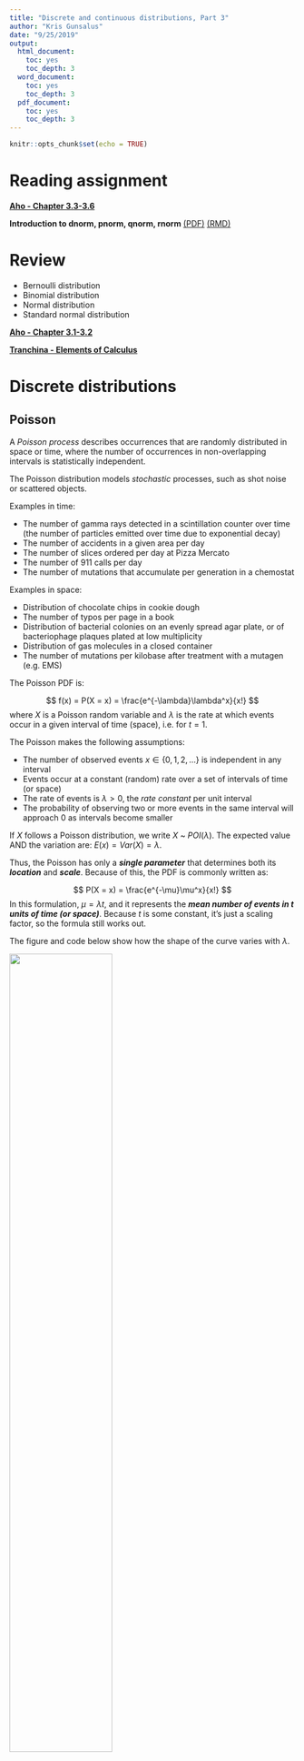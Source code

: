 ```yaml
---
title: "Discrete and continuous distributions, Part 3"
author: "Kris Gunsalus"
date: "9/25/2019"
output:
  html_document:
    toc: yes
    toc_depth: 3
  word_document:
    toc: yes
    toc_depth: 3
  pdf_document:
    toc: yes
    toc_depth: 3
---
```


```r
knitr::opts_chunk$set(echo = TRUE)
```

# Reading assignment

[**Aho - Chapter 3.3-3.6**](http://xdas.bio.nyu.edu/references/Aho_Ch3.3-3.6_PDFs_Part2.pdf)

**Introduction to dnorm, pnorm, qnorm, rnorm** [(PDF)](http://xdas.bio.nyu.edu/learning_r/Intro_R_dqpr_functions.pdf) [(RMD)](http://xdas.bio.nyu.edu/learning_r/Intro_R_dqpr_functions.Rmd)

# Review

- Bernoulli distribution
- Binomial distribution
- Normal distribution
- Standard normal distribution

[**Aho - Chapter 3.1-3.2**](Aho_Ch3.1-3.2_PDFs_Part1.pdf)

[**Tranchina - Elements of Calculus**](http://kriscgun.github.io/xdas-bio-2018/references/CalculusReview_2.0.pdf)


# Discrete distributions

## Poisson

A *Poisson process* describes occurrences that are randomly distributed in space or time, where the number of occurrences in non-overlapping intervals is statistically independent.

The Poisson distribution models *stochastic* processes, such as shot noise or scattered objects.

Examples in time:

- The number of gamma rays detected in a scintillation counter over time (the number of particles emitted over time due to exponential decay)
- The number of accidents in a given area per day
- The number of slices ordered per day at Pizza Mercato
- The number of 911 calls per day
- The number of mutations that accumulate per generation in a chemostat

Examples in space:

- Distribution of chocolate chips in cookie dough
- The number of typos per page in a book
- Distribution of bacterial colonies on an evenly spread agar plate, or of bacteriophage plaques plated at low multiplicity
- Distribution of gas molecules in a closed container
- The number of mutations per kilobase after treatment with a mutagen (e.g. EMS)

The Poisson PDF is:

$$ f(x) = P(X = x) = \frac{e^{-\lambda}\lambda^x}{x!} $$
where $X$ is a Poisson random variable and $\lambda$ is the rate at which events occur in a given interval of time (space), i.e. for $t=1$.

The Poisson makes the following assumptions:

+ The number of observed events $x \in \{0,1,2,...\}$ is independent in any interval
+ Events occur at a constant (random) rate over a set of intervals of time (or space)
+ The rate of events is $\lambda > 0$, the *rate constant* per unit interval 
+ The probability of observing two or more events in the same interval will approach 0 as intervals become smaller

If $X$ follows a Poisson distribution, we write $X$ ~ $POI(\lambda)$. The expected value AND the variation are: $E(x) = Var(X) =  \lambda$. 

Thus, the Poisson has only a _**single parameter**_ that determines both its _**location**_ and _**scale**_. Because of this, the PDF is commonly written as:

$$ P(X = x) = \frac{e^{-\mu}\mu^x}{x!} $$
In this formulation, $\mu = \lambda t$, and it represents the _**mean number of events in $t$ units of time (or space)**_. Because $t$ is some constant, it's just a scaling factor, so the formula still works out.

The figure and code below show how the shape of the curve varies with $\lambda$.

![](Images/Poisson_PMF.png){width=60%}

```r

par(mfrow=c(2,2))

for (i in c(1,3,10,30)) {
  y = rpois(1000, i)
  xlimit=max(y) + 10
  title = paste("POIS(",i,") w/ normal approx",sep="")
  hist(y, prob=T, br=(-1:xlimit)+.5, col="skyblue2", xlab="x", main=title)
  lines(density(y,bw=1), col="blue", lwd=3)
  curve(dnorm(x, mean(y), sd(y)), col="red", lwd=2, add=T) 
}

```

#### Poisson approximation of the Binomial distribution

$\Rightarrow\ $ The Poisson is the *limiting* case of a Binomial distribution for rare events. That is, a Poisson with parameter  $\lambda = np$ approximates the Binomial when $n$ is large and $p$ is small.

In such as case, it can be easier to work with the Poisson since it has only one parameter instead of two. 

For example, let's consider hits on a website. This could be modeled as a Binomial distribution with a Bernoulli trial evry minute for an hour, with $p=1$ and $n=60$. This would be the same as a Poisson distribution with 6 events per hour, i.e. $\lambda=6$.

The Binomial formula may be written in terms of $\lambda$ thus:

$$P(x) = nCx (\frac{\lambda}{n}) (1-\frac{\lambda}{n})^{n-x}$$ 

It can be shown that the limit of $P(x)$ as $n$ goes to $0$ is the equation for the Poisson distribution given above.

$\Rightarrow\ $ Like the Binomial distribution for large $n$, the Poisson is well approximated by the normal distribution when $\lambda$ is large (and the sampling size is very large).


## Hypergeometric

The hypergeometric distribution is similar to the *binomial distribution*, except it defines the *probability of obtaining $x$ independent successes* when sampling _**without replacement**_. 

Examples:

- The number of fish caught as hunting season progresses.
- The number of aces in a hand of 5 cards.
- The number of pink Eppendorf tubes in a handful of tubes grabbed from a bag of mixed color tubes.
- The number of genes with a specific functional annotation (e.g. GO term) in the genome (often used for enrichment analysis in gene expression studies)

Since we are sampling without replacement, each trial affects the probability of the next outcome -- in other words, we need an equation to find the relative frequency of $x$ in a shrinking sample space. The PDF is defined as:

$$ f(x) = P(X = x) = {M \choose x}{N - M \choose n - x}\bigg/{N \choose n} $$

where:

- $x \in \{0,1,2,...,n\}$ the number of successful trials 
- $N \in \{1,2,...\}$ is the total number of selectable items 
- $M \in \{0,1,2,...,N\}$ is the total number of possible successful outcomes (i.e. th number of items in the group of interest)
- $n \in \{0,1,2,...,N\}$ is the number of items sampled

For example, consider the Eppendorf tube example with an increasing sample size:

```r
#rhyper(nn, m, n, k)
draw = c(5,10,20,50)     # k = number of items sampled
pink = 50                # M
total = 250              # N
non_pink = total - pink  # N - M
n_obs = 1000             # number of observations

par(mfrow=c(2,2))

for (i in draw) {
  y = rhyper(n_obs, pink, non_pink, i)
  xlimit=max(y)
  title = paste("HYP(",i,") w/ normal approx",sep="")
  hist(y, prob=T, br=(-1:xlimit)+.5, col="skyblue2", xlab="x", main=title)
  lines(density(y,bw=1), col="blue", lwd=3)
  curve(dnorm(x, mean(y), sd(y)), col="red", lwd=2, add=T) 
}

```


## Geometric

The geometric distribution is similar to the *binomial distribution*, except it gives the probability that $x$ independent Bernoulli **failures** occur **prior to the FIRST success**.

Example:

- The number of cards you would need to sample (with replacement, i.e. "catch and release") before finding an ace.
- The number of jelly beans you need to sample from a mixed bag before finding a watermelon flavored one (I really like the watermelon ones!)

The PDF is:
$$ f(x) = P(X = x) = p(1-p)^x$$

where:

- $p$ is the **unchanging** probability of success in a single Bernoulli trial, and
- $x \in \{0,1,2...,n\}$ is the _number of **unsuccessful**_ trials _**preceding**_ the first success. 

There is a single parameter $p$. If a random variable follows the geometric distribution, we write: $X$ ~ $GEO(p)$.

Since we are only concerned with a *single success* following $x$ failures, the above formula fully defines this probability as the intersection of $x$ failures and one success. We do not need to use any binomial coefficients because there is only one way to get this outcome (of course, that is if you stop when you get the first success; it's the same as the old adage, "You always find what you were looking for in the last place you look!")

```r
# rgeom(n,p)

par(mfrow=c(2,2))
prob = c(0.1,0.25,0.5,0.75)
for (i in prob) {
  y = rgeom(1000, i)
  xlimit = max(y) + 10
  title = paste("GEOM(p=",i,")",sep="")
  hist(y, prob=T, br=(-1:xlimit)+.5, col="skyblue2", xlab="x", main=title)
}

```


## Negative Binomial

The negative binomial is an extension of the geometric distribution to cases where we are interested in *more than one success* after a number of failures. In fact, the geometric distribution is a special case of the negative binomial in which the number of successful trials = 1.

Example:

- The probability that 5 of your experiments will fail before you will manage to get three experiments to work, given that your success rate is 20% on average (three is the magic number! ;-)
- In another formulation, the total number of experiments you will need to perform in order to achieve three successful experiments.

There are a number of different parameterizations of the NB distribution, depending on exactly which question you are asking. I found a very good discussion of these topics here: https://probabilityandstats.wordpress.com/tag/negative-binomial-distribution/

This blog also provides insight into the relationship between the negative binomial, the Poisson, the binomial, and the gamma distributions.

The PDF for the discrete NB distribution is:

$$ \begin{aligned}
f(x) = P(X_r = x) &= { x+r-1 \choose r-1}p^{r}(1-p)^x 
= { x+r-1 \choose x}p^{r}(1-p)^x \\
&= {n-1 \choose r-1} p^r(1-p)^x = {n-1 \choose x} p^r(1-p)^x 
\end{aligned}$$

where:

- trials are independent and only two outcomes are possible
- the probability of success $p$ in each trial is constant
- $x$ is the observed number of *failures* preceding $r$ successes in $n$ independent trials (note that $x + r = n$)
- the random variable $X_r$ represents the number of *unsuccessful trials*

Since the last ($n$th) Bernoulli trial is the $r$th success, the binomial coefficient gives the number of ways to obtain $x$ failures in the preceding $x + r - 1 = n - 1$ trials, which is equivalent to the number of ways to obtain $r-1$ successes preceding the $r$th success. The binomial coefficients above are equivalent, since

$${a \choose b} = {a \choose a-b}\ \ for\ \  0 \le b \le a.$$

If a random variable follows a negative binomial distribution, we write $X$ ~ $NB(r, p)$. There are two parameters: the number of successes, and the probability of success. It is important to remember that $X$, the random variable, represents the number of *failures* before achieving the desired number of successes. 

Now we can also write the geometric distribution as a special case of the NB, where $r=1$: $X$ ~ $GEO(p)$ is equivalent to $X$ ~ $NB(1,p)$

The mean and variance of the negative binomial distribution are: $E(X) = \frac{r}{p}$ and $Var(X) = \frac{r(1-p)}{p^2}$.

Below are density plots for the NB showing how its shape changes as the probability changes or the number of successes changes.

```r
library(ggplot2)

# The plot below shows varying the probability
nbinomdata = data.frame(x=1:100,
                        y=dnbinom(1:100,20,0.25),
                        z=dnbinom(1:100,20,0.5),
                        w=dnbinom(1:100,20,0.75))

ggplot(nbinomdata) + 
  geom_line(aes(x=x, y=y, col="0.25"))+
  geom_line(aes(x=x, y=z, col="0.5"))+
  geom_line(aes(x=x, y=w, col="0.75"))

# The plot below shows varying the number of successes
nbinomdata = data.frame(x=1:100,
                        y=dnbinom(1:100,10,0.5),
                        z=dnbinom(1:100,30,0.5),
                        w=dnbinom(1:100,70,0.5))

ggplot(nbinomdata) + 
  geom_line(aes(x=x, y=y, col="10"))+
  geom_line(aes(x=x, y=z, col="30"))+
  geom_line(aes(x=x, y=w, col="70"))

```

An alternative formulation, which gives the total number of trials that must be performed in order to achieve the $r$th success, is:

$$ f(n;r,p) = P(X = n) = { n-1 \choose r-1}p^{r}(1-p)^{n-r} $$

where $n = \{r, r+1, r+2, ...\}$

### Survival function

It is common to encounter the *survival function*, which is the complement of the CDF of a particular distribution. If the CDF is $F(X) = P(X \le x)$, then the *survivorship* is $P(X > x) = 1 - F(X)$

The CDF of the NB is:

$$ P(X_r \le x) = \sum_{j=0}^k{j+r-1 \choose j}p^r(1-p)^j \ \ \ for \ \ \ k = 0,1,2,... $$

And the survival function is:

$$ P(X_r > x) = \sum_{j=k+1}^{\infty}{j+r-1 \choose j}p^r(1-p)^j \ \ \ for \ \ \ k = 0,1,2,... $$


### Relationship between the NB and other distributions

_**Geometric distribution**_

When $r$ = 1, the NB becomes the geometric distribution, which is therefore a special case of the NB: $GEO(p) = NB(1, p)$. 

Therefore, the *negative binomial* is to the *geometric* distribution as the *binomial* is to the *Bernoulli* distribution.

_**Poisson distribution**_

The Poisson distribution is a special case of the NB when *the number of successes is very large*:

$$ POIS(\lambda) = lim_{r -> \infty} NB(r, r / (\lambda + r))) $$

_**Binomial distribution**_

The negative binomial distribution describes the *waiting time* before the $r$th success in $n$ independent Bernoulli trials, where as the binomial distribution describes the *success rate* in $n$ trials.

Consequently, *the survival function of the NB is the same as the CDF of the binomial distribution* with parameters $k + r = n$ and $p$, where $k$ is the number of failures and $r$ is the number of successes. 

Equivalently, *the CDF of the NB is the survival function of the binomial distribution*.


### Negative binomial in analysis of deep sequencing data

The negative binomial has become popular in recent years as a way to model the distribution of read counts in deep sequencing data. In brief, count data for technical replicates can be modeled by a Poisson distribution. Recall that the mean and the variance for a Poisson are given by the same parameter, $\lambda$. Thus, the variance is proportional to the mean.

When considering biological replicates, it turns out that the variation in the counts varies with the number of counts per feature (e.g. expression level); it is *overdispersed*. In such cases, the Poisson is no longer the best model for the data. 

Instead, the NB is used to model the uncertainty in the variance. In this case, the variation is proportional to the mean, with an added term to account for the dispersion: 

$$ \sigma^2 = \mu + \alpha\mu^2 $$
where $\alpha$ is the dispersion parameter. For $\alpha > 1$, the dispersion is greater than the mean; as $\alpha$ goes to 0, the NB converges on a Poisson distribution.

![Negative binomial model for RNA-seq data](Images/nb_mean_var.png)

There are various explanations for modeling sequence count data with the NB distribution, and a relatively simple one may be found here: https://bioramble.wordpress.com/2016/01/30/why-sequencing-data-is-modeled-as-negative-binomial/

The authors of DESeq2 provide a more detailed discussion[^1].

Technically, the NB is a *Poisson-Gamma mixture distribution*: a mixture of Poisson distributions where the uncertainty in the various $\lambda$s follows a Gamma distribution. The details are beyond our pay grade for the purposes of this class, but you may want to file this for future reference.


# Continuous distributions

## Exponential

The exponential distribution is a continuous distribution that, like the Poisson distribution, also relates to a *Poisson process*.

In other words, the **Poisson** describes the *number of events* that occur in a given period of time, whereas the **exponential** describes *the length of time elapsed* between consecutive events.

Examples:

- Battery life
- Radioactive decay
- Type II survivorship (mortality rates are more or less the same at any age)

The exponential distribution combines properties the geometric and Poisson discrete distributions: it describes the *density* of waiting times (failures) before the next Poisson (random) outcome. The exponential PDF is:

$$ f(t) = \lambda e^{-t\lambda} $$
where $\lambda > 0$ and $t \ge 0$. We write $T$ ~ $EXP(\lambda)$. The mean and standard deviation are both $1/\lambda$: $E(T) = 1/\lambda$ and $S.D.(T) = 1/\lambda$. The variance is thus $Var(T) = (1/\lambda)^2$.

```r
interval.exp<-seq(0, 10, 0.05)
plot(interval.exp,dexp(interval.exp,rate=0.5))
lines(interval.exp,dexp(interval.exp,rate=1),col="red")
lines(interval.exp,dexp(interval.exp,rate=2),col="blue")
lines(interval.exp,dexp(interval.exp,rate=10),col="green")
```

The CDF has a closed form that does not require integration:

$$ F(t) = \int_0^\infty \lambda e^{-\lambda t}dt = 1 - e^{-t\lambda} $$.


### Relationship between the Poisson and exponential distributions

The Poisson is a discrete distribution describing the *number of events per unit time*, and the exponential is a continuous distribution describing the *length of time between events*. For a Poisson process, then, if events happen at a rate of $\lambda$ per unit time on average, an average of $\lambda t$ events will occur per $t$ unit of time.

So, for a Poisson distribution $P(X = x) = e^{- \lambda t}(\lambda t)^x / x!$, $P(X = 0) = e^{-\lambda t}$ is the probability of *no* occurrences within $t$ units of time.

This is equivalent to the exponential *survivorship* function, which describes situations where the probability of mortality is the same for all individuals in a population. In otherwords, the chance of dying is independent of age. This is not true for mammals, but it is true of some birds, rodents, lizards, and sea animals.

Survivorship can be thought of as the probability that the time $T$ to the *first occurrence* exceeds $t$:

$$ P(T > t) = P(X = 0 | \mu = \lambda t) = e^{-\lambda t} $$

You can see that this is just one minus the exponential CDF, which gives the total probability that an event *does* occur within an interval of time $t$:

$$ P(T \le t) = 1 - P(X = 0 | \mu = \lambda t) = 1 - e^{-\lambda t} $$


### Note: Poisson and Gamma distributions

We will not go over the Gamma distribution here, but it is commonly encountered in Bayesian probability applications, as a congugate prior distribution for a number of likelihood functions. 

Conceptually, you can think of the Gamma as the waiting time until the $n$th Poisson-distributed event, or the $n$th change in a Poisson process. So, *the exponential distribution is a special case of the Gamma distribution* [in which the "shape" parameter equals 1]. Similarly, the *survival function of a Gamma distribution is the CDF of a Poisson distribution*.


# Examples

## Hypergeometric

What is the probability of holding two aces in a hand of five cards?

$$\begin{aligned}
P(X = x) &= {M \choose x}{N - M \choose n - x}\bigg/{N \choose n} = {4 \choose 2}{52 - 4 \choose 5 - 2}\bigg/{52 \choose 5} \\
&= \frac{\frac{4!}{2!2!}\frac{48!}{45!3!}}{\frac{52!}{47!5!}} 
= \frac{6 * (48*47*46 / 6)}{(52*51*50*49*48)/120} = 0.04
\end{aligned}$$

## Negative Binomial

You are performing an exit poll at a polling station in a district where the proportion of independent voters is 20%. What is the likelihood that you will have to interview 15 people before finding 5 that voted independent?

Here $n = 15$, $r = 5$, $x = 15-5 = 10$, and $p = 0.2$:

$$ P(X = 10) = {x+r-1 \choose r-1}(p)^r(1-p)^x = {14 \choose 4}(0.2)^5(0.8)^{10} = 0.34$$

## Radioactive decay: Poisson and exponential

Radioactive isotopes decay with a constant half-life, and so is a Poisson process. The Poisson and exponential are complementary ways of describing this process.

+ The observed decay rate is a continuous distribution that follows an exponential curve (i.e. the distribution of time elapsed between decay events).
+ The probability of detecting a single decay event with a scintillation counter follows a discrete Poisson distribution (i.e. the distribution of the number of decays per unit time).  

The slower the decay rate, the larger the time interval between observed events (exponential), and the fewer events observed per unit time (Poisson).


## Poisson

Say the number of single-nucleotide variants (SNVs) between *C. elegans* strains from Bristol (N2) and Hawaii (CB) is 1.5 per 1000nt (1 kilobase). What is the probability of observing zero SNVs in a random selection of 1000 bases? 

Here we define 1kb as one unit of $t$ (i.e. the "unit" size here is 1kb; the important thing is that we are operating in units).
```r
# p(X=0) for X ~ POIS(1.5)  # the rate is given as 1.5 per unit t = 1kb
dpois(0,lambda=1.5)
```

What is the probability of observing 5 or fewer mutations in a random selection of 4000nt? Since we are given a multiple of $t$, let's use the formula with $\mu = \lambda t$ instead to get the number of typos per 4kb:

$$P(X \le 5) = \sum^{5}_{x=0}P(X=x) = \sum^{5}_{x=0}\frac{e^{-\mu}\mu^x}{x!}$$

```r
# now t = 4 times the original unit size of t (1kb)
# mu = lambda * t = 1.5 * 4 = 6
ppois(5,lambda=6) # now plug in mu instead of the original value of lambda
```


## Exponential

For some animals, like lizards, their mortality rate is independent of their age. Over an extended trip to Costa Rica, you studied a large population of lizards and found that their rate of mortality is $\lambda$ = 0.05 deaths per month.

- What is the expected lifespand of one of these lizards? $E(X) = SD(X) = 1/\lambda = 20$ months.
- What is the probability an animal will survive more than 20 months? This is given by the survivorship function: $P(X > 20) = e^{-0.05*20} = 0.3679$. 
- What is the probability an animal will survive between 20 months or less? This is given by the CDF: $P(X \le 20) = 1 - e^{-0.05*20} = 1 - 0.3679 = 0.6321$. 
- What is the probability an animal will survive between 10 and 15 months? $P(10 \le X \le 15) = (1 - e^{-0.05*15}) - (1 - e^{-0.05*10}) =  e^{-0.05*10} - e^{-0.05*15} = 0.1341$


[^1]: https://genomebiology.biomedcentral.com/articles/10.1186/gb-2010-11-10-r106
